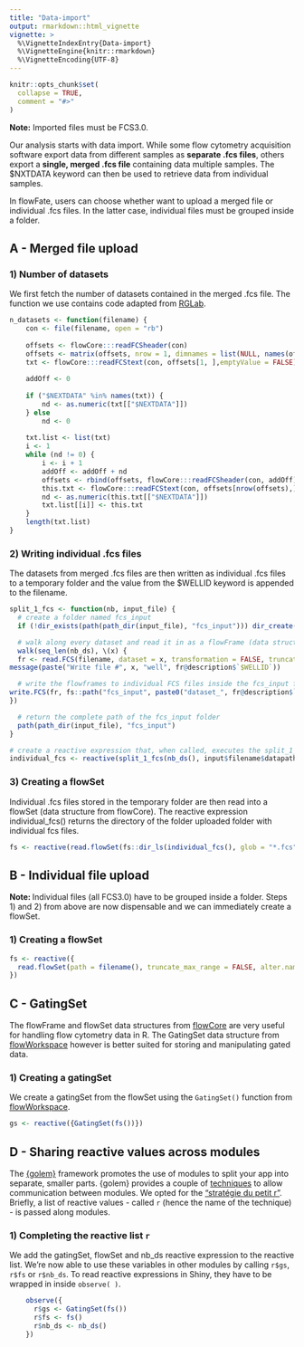 ```yaml
---
title: "Data-import"
output: rmarkdown::html_vignette
vignette: >
  %\VignetteIndexEntry{Data-import}
  %\VignetteEngine{knitr::rmarkdown}
  %\VignetteEncoding{UTF-8}
---
```


```r
knitr::opts_chunk$set(
  collapse = TRUE,
  comment = "#>"
)
```

**Note:** Imported files must be FCS3.0. 

Our analysis starts with data import. While some flow cytometry acquisition software export data from different samples as **separate .fcs files**, others export a **single, merged .fcs file** containing data multiple samples. The $NXTDATA keyword can then be used to retrieve data from individual samples. 

In flowFate, users can choose whether want to upload a merged file or individual .fcs files. In the latter case, individual files must be grouped inside a folder.

## A - Merged file upload
### 1) Number of datasets
We first fetch the number of datasets contained in the merged .fcs file. The function we use contains code adapted from [RGLab](https://github.com/RGLab/flowCore/blob/ba3b6ffed5310c1c0618487ab163c0142d8cab8f/R/IO.R).


```r
n_datasets <- function(filename) {
	con <- file(filename, open = "rb")
	
	offsets <- flowCore:::readFCSheader(con)
	offsets <- matrix(offsets, nrow = 1, dimnames = list(NULL, names(offsets)))
	txt <- flowCore:::readFCStext(con, offsets[1, ],emptyValue = FALSE)
	
	addOff <- 0
	
	if ("$NEXTDATA" %in% names(txt)) {
		nd <- as.numeric(txt[["$NEXTDATA"]])
	} else
		nd <- 0
	
	txt.list <- list(txt)
	i <- 1
	while (nd != 0) {
		i <- i + 1
		addOff <- addOff + nd
		offsets <- rbind(offsets, flowCore:::readFCSheader(con, addOff))
		this.txt <- flowCore:::readFCStext(con, offsets[nrow(offsets),], emptyValue = FALSE)
		nd <- as.numeric(this.txt[["$NEXTDATA"]])
		txt.list[[i]] <- this.txt
	}
	length(txt.list)
}
```


### 2) Writing individual .fcs files
The datasets from merged .fcs files are then written as individual .fcs files to a temporary folder and the value from the $WELLID keyword is appended to the filename.

```r
split_1_fcs <- function(nb, input_file) {
  # create a folder named fcs_input
  if (!dir_exists(path(path_dir(input_file), "fcs_input"))) dir_create(path(path_dir(input_file), "fcs_input"))

  # walk along every dataset and read it in as a flowFrame (data structure from flowCore)
  walk(seq_len(nb_ds), \(x) {
  fr <- read.FCS(filename, dataset = x, transformation = FALSE, truncate_max_range = FALSE, alter.names = TRUE, emptyValue = FALSE)
message(paste("Write file #", x, "well", fr@description$`$WELLID`))

  # write the flowframes to individual FCS files inside the fcs_input folder
write.FCS(fr, fs::path("fcs_input", paste0("dataset_", fr@description$`$WELLID`, ".fcs")))
})

  # return the complete path of the fcs_input folder
  path(path_dir(input_file), "fcs_input")
}

# create a reactive expression that, when called, executes the split_1_fcs() function and returns a directory
individual_fcs <- reactive(split_1_fcs(nb_ds(), input$filename$datapath))
```


### 3) Creating a flowSet
Individual .fcs files stored in the temporary folder are then read into a flowSet (data structure from flowCore). The reactive expression individual_fcs() returns the directory of the folder uploaded folder with individual fcs files.

```r
fs <- reactive(read.flowSet(fs::dir_ls(individual_fcs(), glob = "*.fcs"), truncate_max_range = FALSE, alter.names = TRUE, transformation = FALSE))
```

## B - Individual file upload

**Note: **Individual files (all FCS3.0) have to be grouped inside a folder. Steps 1) and 2) from above are now dispensable and we can immediately create a flowSet.

### 1) Creating a flowSet
```r
fs <- reactive({
  read.flowSet(path = filename(), truncate_max_range = FALSE, alter.names = TRUE, transformation = FALSE, emptyValue = FALSE)
})
```


## C - GatingSet
The flowFrame and flowSet data structures from [flowCore](https://bioconductor.org/packages/release/bioc/html/flowCore.html) are very useful for handling flow cytometry data in R. The GatingSet data structure from [flowWorkspace](https://www.bioconductor.org/packages/release/bioc/html/flowWorkspace.html) however is better suited for storing and manipulating gated data.

### 1) Creating a gatingSet
We create a gatingSet from the flowSet using the `GatingSet()` function from [flowWorkspace](https://www.bioconductor.org/packages/release/bioc/html/flowWorkspace.html).
```r
gs <- reactive({GatingSet(fs())})
```


## D - Sharing reactive values across modules
The [{golem}](https://thinkr-open.github.io/golem/) framework promotes the use of modules to split your app into separate, smaller parts. {golem} provides a couple of [techniques](https://engineering-shiny.org/common-app-caveats.html?q=sharing%20data%20#a.-sharing-data-across-modules) to allow communication between modules. 
We opted for the ["stratégie du petit r"](https://engineering-shiny.org/structuring-project.html?q=strat#b.-the-strat%C3%A9gie-du-petit-r). Briefly, a list of reactive values - called ```r``` (hence the name of the technique) - is passed along modules. 

### 1) Completing the reactive list ```r``` 
We add the gatingSet, flowSet and nb_ds reactive expression to the reactive list. We're now able to use these variables in other modules by calling ```r$gs```, ```r$fs``` or ```r$nb_ds```. To read reactive expressions in Shiny, they have to be wrapped in inside `observe( )`. 

```r
    observe({
      r$gs <- GatingSet(fs())
      r$fs <- fs()
      r$nb_ds <- nb_ds()
    })
```
